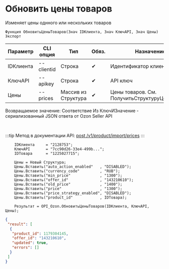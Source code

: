 ﻿---
sidebar_position: 5
---


# Обновить цены товаров
 Изменяет цены однного или нескольких товаров



`Функция ОбновитьЦеныТоваров(Знач IDКлиента, Знач КлючAPI, Знач Цены) Экспорт`

  | Параметр | CLI опция | Тип | Обяз. | Назначение |
  |-|-|-|-|-|
  | IDКлиента | --clientid | Строка | &#x2714; | Идентификатор клиента |
  | КлючAPI | --apikey | Строка | &#x2714; | API ключ |
  | Цены | --prices | Массив из Структура | &#x2714; | Цены товаров. См. ПолучитьСтруктуруЦеныТовара |

  
  Возвращаемое значение:   Соответствие Из КлючИЗначение - сериализованный JSON ответа от Ozon Seller API

<br/>

:::tip
Метод в документации API: [post /v1/product/import/prices](https://docs.ozon.ru/api/seller/#operation/ProductAPI_ImportProductsPrices)
:::
<br/>


```bsl title="Пример использования для 1С:Предприятие/OneScript"
    IDКлиента     = "2128753";
    КлючAPI       = "7cc90d26-33e4-499b...";
    IDТовара      = "1225027715";

    Цены = Новый Структура;
    Цены.Вставить("auto_action_enabled"   , "DISABLED");
    Цены.Вставить("currency_code"         , "RUB");
    Цены.Вставить("min_price"             , "1300");
    Цены.Вставить("offer_id"              , "143210610");
    Цены.Вставить("old_price"             , "1400");
    Цены.Вставить("price"                 , "1300");
    Цены.Вставить("price_strategy_enabled", "DISABLED");
    Цены.Вставить("product_id"            , IDТовара);

    Результат = OPI_Ozon.ОбновитьЦеныТоваров(IDКлиента, КлючAPI, Цены);
```
    



```json title="Результат"
{
 "result": [
  {
   "product_id": 1179304145,
   "offer_id": "143210610",
   "updated": true,
   "errors": []
  }
 ]
}
```

